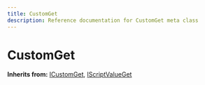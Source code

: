 ```yaml
---
title: CustomGet
description: Reference documentation for CustomGet meta class
---
```



# CustomGet

**Inherits from:** [ICustomGet](/classes/icustomget), [IScriptValueGet](/classes/iscriptvalueget)

<ClassDetails file="/db/classes/CustomGet.7786cd11d162.json" />
